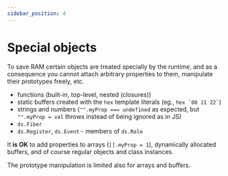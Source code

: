 ```yaml
---
sidebar_position: 4
---
```


# Special objects

To save RAM certain objects are treated specially by the runtime,
and as a consequence you cannot attach arbitrary properties to them, manipulate their prototypes freely, etc.

-   functions (built-in, top-level, nested (closures))
-   static buffers created with the `hex` template literals (eg., `` hex `00 11 22` ``)
-   strings and numbers (`"".myProp === undefined` as expected,
    but `"".myProp = val` throws instead of being ignored as in JS)
-   `ds.Fiber`
-   `ds.Register`, `ds.Event` - members of `ds.Role`

It **is OK** to add properties to arrays (`[].myProp = 1`), dynamically allocated buffers,
and of course regular objects and class instances.

The prototype manipulation is limited also for arrays and buffers.

